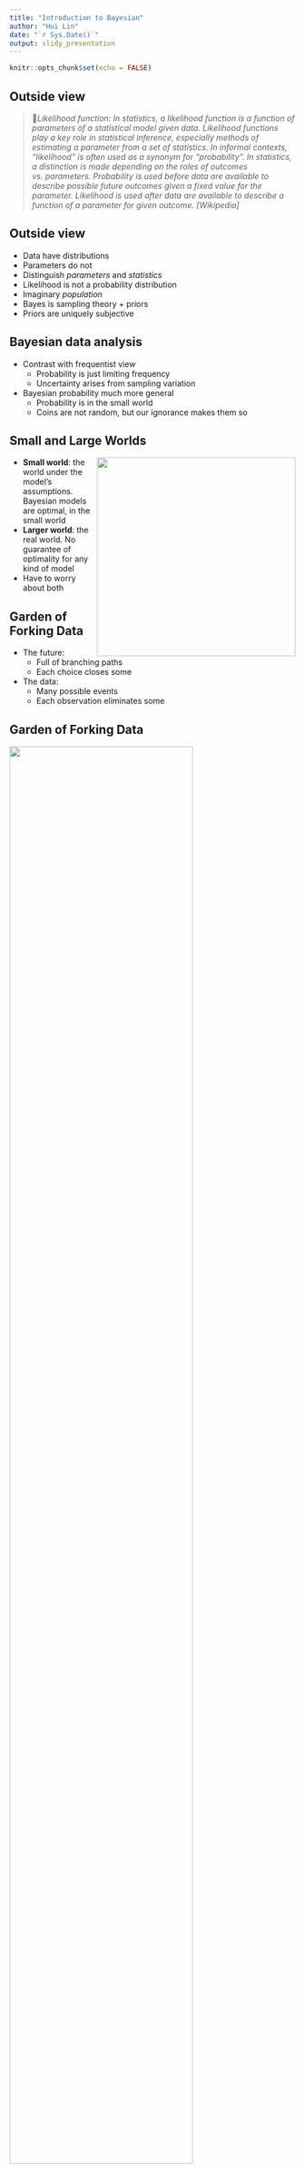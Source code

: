 ```yaml
---
title: "Introduction to Bayesian"
author: "Hui Lin"
date: "`r Sys.Date()`"
output: slidy_presentation
---
```


```r
knitr::opts_chunk$set(echo = FALSE)
```

## Outside view

> _Likelihood function: In statistics, a likelihood function is a function of parameters of a statistical model given data. Likelihood functions play a key role in statistical inference, especially methods of estimating a parameter from a set of statistics. In informal contexts, "likelihood" is often used as a synonym for "probability". In statistics, a distinction is made depending on the roles of outcomes vs. parameters. Probability is used before data are available to describe possible future outcomes given a fixed value for the parameter. Likelihood is used after data are available to describe a function of a parameter for given outcome. [Wikipedia]_

## Outside view

- Data have distributions
- Parameters do not
- Distinguish _parameters_ and _statistics_
- Likelihood is not a probability distribution
- Imaginary _population_
- Bayes is sampling theory + priors
- Priors are uniquely subjective

## Bayesian data analysis

- Contrast with frequentist view
    - Probability is just limiting frequency
    - Uncertainty arises from sampling variation

- Bayesian probability much more general
    - Probability is in the small world
    - Coins are not random, but our ignorance makes them so

## Small and Large Worlds

<img style="float: right;" src="images/columbo.png" height="350">

- **Small world**: the world under the model's assumptions. Bayesian models are optimal, in the small world
- **Larger world**: the real world. No guarantee of optimality for any kind of model
- Have to worry about both

## Garden of Forking Data

- The future:
    - Full of branching paths
    - Each choice closes some

- The data:
    - Many possible events
    - Each observation eliminates some

## Garden of Forking Data

![](images/garden.png){width=80%}

## Garden of Forking Data

![](images/garden1.png){width=80%}

## Garden of Forking Data

![](images/garden2.png){width=80%}

## Garden of Forking Data

![](images/garden3.png){width=80%}

## Garden of Forking Data

![](images/garden4.png){width=80%}

## Garden of Forking Data

![](images/garden5.png){width=60%}

## Garden of Forking Data

![](images/garden6.png){width=65%}

## 

![](images/garden7.png){width=80%}

## 

![](images/garden8.png){width=80%}

## 

![](images/garden9.png){width=80%}

## 

![](images/garden10.png){width=80%}
